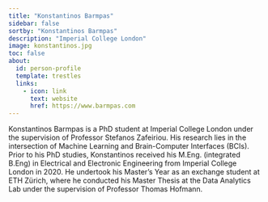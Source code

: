```yaml
---
title: "Konstantinos Barmpas"
sidebar: false
sortby: "Konstantinos Barmpas"
description: "Imperial College London"
image: konstantinos.jpg
toc: false
about:
  id: person-profile
  template: trestles
  links:
    - icon: link
      text: website
      href: https://www.barmpas.com
---
```



Konstantinos Barmpas is a PhD student at Imperial College London under the supervision of Professor Stefanos Zafeiriou. His research lies in the intersection of Machine Learning and Brain-Computer Interfaces (BCIs). Prior to his PhD studies, Konstantinos received his M.Eng. (integrated B.Eng) in Electrical and Electronic Engineering from Imperial College London in 2020. He undertook his Master’s Year as an exchange student at ETH Zürich, where he conducted his Master Thesis at the Data Analytics Lab under the supervision of Professor Thomas Hofmann.
